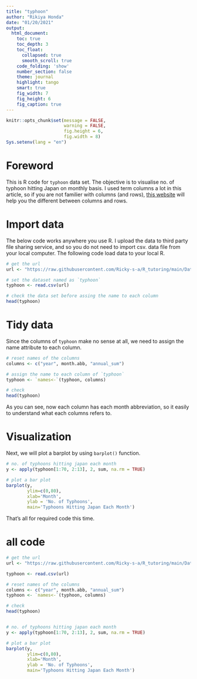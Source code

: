 ```yaml
---
title: "typhoon"
author: "Rikiya Honda"
date: "01/20/2021"
output:   
  html_document: 
    toc: true
    toc_depth: 3
    toc_float: 
      collapsed: true
      smooth_scroll: true
    code_folding: 'show'
    number_section: false
    theme: journal
    highlight: tango
    smart: true
    fig_width: 7
    fig_height: 6
    fig_caption: true
---
```


```r
knitr::opts_chunk$set(message = FALSE,
                      warning = FALSE,
                      fig.height = 6,
                      fig.width = 8)
Sys.setenv(lang = "en")
```

# Foreword
This is R code for `typhoon` data set. The objective is to visualise no. of typhoon hitting Japan on monthly basis. I used term columns a lot in this article, so if you are not familier with columns (and rows), [this website](https://www.guru99.com/difference-between-rows-and-columns.html) will help you the different between columns and rows.

# Import data

The below code works anywhere you use R. I upload the data to third party file sharing service, and so you do not need to import csv. data file from your local computer. The following code load data to your local R.

```r
# get the url
url <- "https://raw.githubusercontent.com/Ricky-s-a/R_tutoring/main/Data/typhoon.csv"

# set the dataset named as `typhoon`
typhoon <- read.csv(url)
```

```r
# check the data set before assing the name to each column
head(typhoon)
```

# Tidy data

Since the columns of `typhoon` make no sense at all, we need to assign the name attribute to each column.

```r
# reset names of the columns 
columns <- c("year", month.abb, "annual_sum")

# assign the name to each column of `typhoon`
typhoon <- `names<-`(typhoon, columns)

# check
head(typhoon)
```

As you can see, now each column has each month abbreviation, so it easily to understand what each columns refers to.

# Visualization


Next, we will plot a barplot by using `barplot()` function.

```r
# no. of typhoons hitting japan each month
y <- apply(typhoon[1:70, 2:13], 2, sum, na.rm = TRUE)

# plot a bar plot
barplot(y, 
        ylim=c(0,80), 
        xlab='Month', 
        ylab = 'No. of Typhoons',
        main='Typhoons Hitting Japan Each Month')
```

That's all for required code this time.

# all code
```r
# get the url
url <- "https://raw.githubusercontent.com/Ricky-s-a/R_tutoring/main/Data/typhoon.csv"

typhoon <- read.csv(url)

# reset names of the columns 
columns <- c("year", month.abb, "annual_sum")
typhoon <- `names<-`(typhoon, columns)

# check
head(typhoon)


# no. of typhoons hitting japan each month
y <- apply(typhoon[1:70, 2:13], 2, sum, na.rm = TRUE)

# plot a bar plot
barplot(y, 
        ylim=c(0,80), 
        xlab='Month', 
        ylab = 'No. of Typhoons',
        main='Typhoons Hitting Japan Each Month')
```


